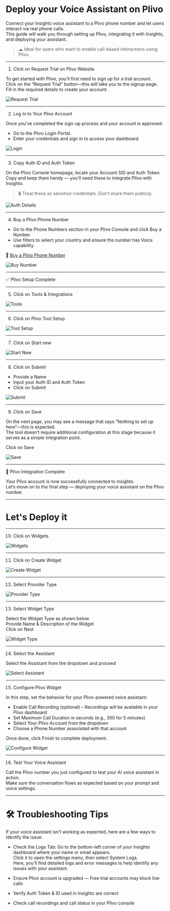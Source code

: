 # Deploy your Voice Assistant on Plivo

Connect your Insighto voice assistant to a Plivo phone number and let users interact via real phone calls.  
This guide will walk you through setting up Plivo, integrating it with Insighto, and deploying your assistant.

> ☁ Ideal for users who want to enable call-based interactions using Plivo.

---

1.  Click on Request Trial on Plivo Website

To get started with Plivo, you'll first need to sign up for a trial account.  
Click on the “Request Trial” button—this will take you to the signup page.  
Fill in the required details to create your account.

![Request Trial](images/plivo/Plivo1.png)

---

2.  Log In to Your Plivo Account

Once you’ve completed the sign-up process and your account is approved:

- Go to the Plivo Login Portal.  
- Enter your credentials and sign in to access your dashboard.

![Login](images/plivo/Plivo2.png)

---

3.  Copy Auth ID and Auth Token

On the Plivo Console homepage, locate your Account SID and Auth Token.  
Copy and keep them handy — you’ll need these to integrate Plivo with Insighto.

> 🔒 Treat these as sensitive credentials. Don’t share them publicly.

![Auth Details](images/plivo/Plivo3.png)

---

4.  Buy a Plivo Phone Number

- Go to the Phone Numbers section in your Plivo Console and click Buy a Number.  
- Use filters to select your country and ensure the number has Voice capability.

🔗 [Buy a Plivo Phone Number](https://www.plivo.com/docs/numbers/guides/buy-a-number)

![Buy Number](images/plivo/Plivo4.png)

---

✅ Plivo Setup Complete

---

5.  Click on Tools & Integrations


![Tools](images/plivo/Plivo5.png)

---

6.  Click on Plivo Tool Setup


![Tool Setup](images/plivo/Plivo6.png)

---

7.  Click on Start new


![Start New](images/plivo/Plivo7.png)

---

8.  Click on Submit

- Provide a Name  
- Input your Auth ID and Auth Token  
- Click on Submit

![Submit](images/plivo/Plivo8.png)

---

9.  Click on Save

On the next page, you may see a message that says “Nothing to set up here”—this is expected.  
The tool doesn’t require additional configuration at this stage because it serves as a simple integration point.

Click on Save

![Save](images/plivo/Plivo9.png)

---

🔗 Plivo Integration Complete

Your Plivo account is now successfully connected to Insighto.  
Let’s move on to the final step — deploying your voice assistant on the Plivo number.

---

# Let's Deploy it  


---

10.  Click on Widgets

![Widgets](images/plivo/Plivo10.png)

---

11.  Click on Create Widget


![Create Widget](images/plivo/Plivo11.png)

---

12.  Select Provider Type


![Provider Type](images/plivo/Plivo12.png)

---

13.  Select Widget Type

Select the Widget Type as shown below  
Provide Name & Description of the Widget  
Click on Next

![Widget Type](images/plivo/Plivo13.png)

---

14.  Select the Assistant

Select the Assistant from the dropdown and proceed

![Select Assistant](images/plivo/Plivo14.png)

---

15.  Configure Plivo Widget

In this step, set the behavior for your Plivo-powered voice assistant:

- Enable Call Recording (optional) – Recordings will be available in your Plivo dashboard  
- Set Maximum Call Duration in seconds (e.g., 300 for 5 minutes)  
- Select Your Plivo Account from the dropdown  
- Choose a Phone Number associated with that account  

Once done, click Finish to complete deployment.

![Configure Widget](images/plivo/Plivo15.png)

---

16.  Test Your Voice Assistant

Call the Plivo number you just configured to test your AI voice assistant in action.  
Make sure the conversation flows as expected based on your prompt and voice settings.


---

# 🛠️ Troubleshooting Tips  

If your voice assistant isn’t working as expected, here are a few ways to identify the issue:

- Check the Logs Tab: Go to the bottom-left corner of your Insighto dashboard where your name or email appears.  
  Click it to open the settings menu, then select System Logs.  
  Here, you'll find detailed logs and error messages to help identify any issues with your assistant.

- Ensure Plivo account is upgraded — Free trial accounts may block live calls  
- Verify Auth Token & ID used in Insighto are correct  
- Check call recordings and call status in your Plivo console
